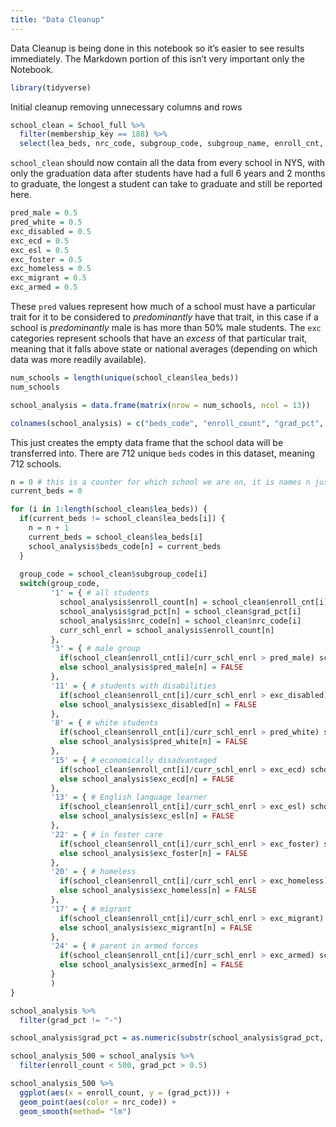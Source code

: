 ```yaml
---
title: "Data Cleanup"
---
```


Data Cleanup is being done in this notebook so it's easier to see results immediately. The Markdown portion of this isn't very important only the Notebook.

```r
library(tidyverse)
```


Initial cleanup removing unnecessary columns and rows
```r
school_clean = School_full %>% 
  filter(membership_key == 188) %>% 
  select(lea_beds, nrc_code, subgroup_code, subgroup_name, enroll_cnt, grad_pct)
```

`school_clean` should now contain all the data from every school in NYS, with only the graduation data after students have had a full 6 years and 2 months to graduate, the longest a student can take to graduate and still be reported here.

```r
pred_male = 0.5
pred_white = 0.5
exc_disabled = 0.5
exc_ecd = 0.5
exc_esl = 0.5
exc_foster = 0.5
exc_homeless = 0.5
exc_migrant = 0.5
exc_armed = 0.5
```
These `pred` values represent how much of a school must have a particular trait for it to be considered to *predominantly* have that trait, in this case if a school is *predominantly* male is has more than 50% male students. The `exc` categories represent schools that have an *excess* of that particular trait, meaning that it falls above state or national averages (depending on which data was more readily available).


```r
num_schools = length(unique(school_clean$lea_beds))
num_schools

school_analysis = data.frame(matrix(nrow = num_schools, ncol = 13))

colnames(school_analysis) = c("beds_code", "enroll_count", "grad_pct", "nrc_code", "pred_male", "exc_disabled", "pred_white", "exc_ecd", "exc_esl", "exc_foster", "exc_homeless", "exc_migrant", "exc_armed")
```
This just creates the empty data frame that the school data will be transferred into.
There are 712 unique `beds` codes in this dataset, meaning 712 schools.

```r
n = 0 # this is a counter for which school we are on, it is names n just so it is easier to index
current_beds = 0

for (i in 1:length(school_clean$lea_beds)) {
  if(current_beds != school_clean$lea_beds[i]) {
    n = n + 1
    current_beds = school_clean$lea_beds[i]
    school_analysis$beds_code[n] = current_beds
  }
  
  group_code = school_clean$subgroup_code[i]
  switch(group_code,
         '1' = { # all students
           school_analysis$enroll_count[n] = school_clean$enroll_cnt[i]
           school_analysis$grad_pct[n] = school_clean$grad_pct[i]
           school_analysis$nrc_code[n] = school_clean$nrc_code[i]
           curr_schl_enrl = school_analysis$enroll_count[n]
         },
         '3' = { # male group
           if(school_clean$enroll_cnt[i]/curr_schl_enrl > pred_male) school_analysis$pred_male[n] = TRUE
           else school_analysis$pred_male[n] = FALSE
         },
         '11' = { # students with disabilities
           if(school_clean$enroll_cnt[i]/curr_schl_enrl > exc_disabled) school_analysis$exc_disabled[n] = TRUE
           else school_analysis$exc_disabled[n] = FALSE
         },
         '8' = { # white students
           if(school_clean$enroll_cnt[i]/curr_schl_enrl > pred_white) school_analysis$pred_white[n] = TRUE
           else school_analysis$pred_white[n] = FALSE
         },
         '15' = { # economically disadvantaged
           if(school_clean$enroll_cnt[i]/curr_schl_enrl > exc_ecd) school_analysis$exc_ecd[n] = TRUE
           else school_analysis$exc_ecd[n] = FALSE
         },
         '13' = { # English language learner
           if(school_clean$enroll_cnt[i]/curr_schl_enrl > exc_esl) school_analysis$exc_esl[n] = TRUE
           else school_analysis$exc_esl[n] = FALSE
         },
         '22' = { # in foster care
           if(school_clean$enroll_cnt[i]/curr_schl_enrl > exc_foster) school_analysis$exc_foster[n] = TRUE
           else school_analysis$exc_foster[n] = FALSE
         },
         '20' = { # homeless
           if(school_clean$enroll_cnt[i]/curr_schl_enrl > exc_homeless) school_analysis$exc_homeless[n] = TRUE
           else school_analysis$exc_homeless[n] = FALSE
         },
         '17' = { # migrant
           if(school_clean$enroll_cnt[i]/curr_schl_enrl > exc_migrant) school_analysis$exc_migrant[n] = TRUE
           else school_analysis$exc_migrant[n] = FALSE
         },
         '24' = { # parent in armed forces
           if(school_clean$enroll_cnt[i]/curr_schl_enrl > exc_armed) school_analysis$exc_armed[n] = TRUE
           else school_analysis$exc_armed[n] = FALSE
         }
         )
}
```

```r
school_analysis %>% 
  filter(grad_pct != "-")

school_analysis$grad_pct = as.numeric(substr(school_analysis$grad_pct, 1, 2))/100
```


```r
school_analysis_500 = school_analysis %>% 
  filter(enroll_count < 500, grad_pct > 0.5) 

school_analysis_500 %>% 
  ggplot(aes(x = enroll_count, y = (grad_pct))) +
  geom_point(aes(color = nrc_code)) +
  geom_smooth(method= "lm")
```






